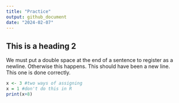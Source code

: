 ```yaml
---
title: "Practice"
output: github_document
date: "2024-02-07"
---
```



## This is a heading 2  
We must put a double space at the end of a sentence to register as a newline. 
Otherwise this happens. This should have been a new line.  
This one is done correctly.  

```r
x <- 3 #two ways of assigning
x = 1 #don't do this in R
print(x+8)
```

